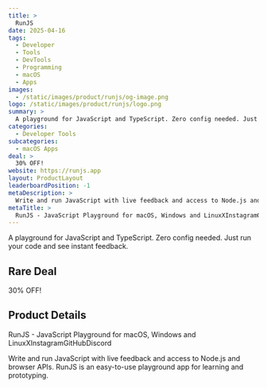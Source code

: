 ```yaml
---
title: >
  RunJS
date: 2025-04-16
tags:
  - Developer
  - Tools
  - DevTools
  - Programming
  - macOS
  - Apps
images:
  - /static/images/product/runjs/og-image.png
logo: /static/images/product/runjs/logo.png
summary: >
  A playground for JavaScript and TypeScript. Zero config needed. Just run your code and see instant feedback.
categories:
  - Developer Tools
subcategories:
  - macOS Apps
deal: >
  30% OFF!
website: https://runjs.app
layout: ProductLayout
leaderboardPosition: -1
metaDescription: >
  Write and run JavaScript with live feedback and access to Node.js and browser APIs. RunJS is an easy-to-use playground app for learning and prototyping.
metaTitle: >
  RunJS - JavaScript Playground for macOS, Windows and LinuxXInstagramGitHubDiscord
---
```

A playground for JavaScript and TypeScript. Zero config needed. Just run your code and see instant feedback.

## Rare Deal

30% OFF!

## Product Details

RunJS - JavaScript Playground for macOS, Windows and LinuxXInstagramGitHubDiscord

Write and run JavaScript with live feedback and access to Node.js and browser APIs. RunJS is an easy-to-use playground app for learning and prototyping.
